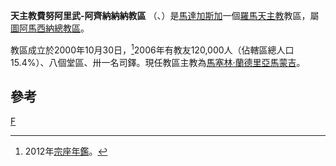 {{Infobox Roman Catholic diocese
|Roman Catholic Diocese of = 天主教費努阿里武-<br>阿齊納納納教區
|Latin name of diocese = Dioecesis Fenoarivensis-Atsinananensis
|image = 
|caption = 
|location =[[馬達加斯加|馬達加斯加]]
|territory =
|population = 120,000
|rite = 拉丁禮
|patron = 
|province = 圖阿馬西納
|established = 2000年
|cathedral =耶穌聖心主教座堂
|副主教座堂 =
|leadership = 主教
|website =
|教宗 = 
|metropolitan =
|ordinary = 馬塞林·蘭德里亞馬蒙吉
|coadjutor bishop =
|emeritus =
}}

'''天主教費努阿里武-阿齊納納納教區''' （{{lang-la|Dioecesis Fenoarivensis-Atsinananensis}}、{{lang-fr|Diocèse de Fenoarivo Atsinanana}}）是[[馬達加斯加|馬達加斯加]]一個[[羅馬天主教|羅馬天主教]]教區，屬[[天主教圖阿馬西納總教區|圖阿馬西納總教區]]。

教區成立於2000年10月30日，<ref>2012年[[宗座年鑑|宗座年鑑]]。</ref>2006年有教友120,000人（佔轄區總人口15.4%）、八個堂區、卅一名司鐸。現任教區主教為[[馬塞林·蘭德里亞馬蒙吉|馬塞林·蘭德里亞馬蒙吉]]。

==參考==
{{reflist}}
[[Category:馬達加斯加天主教教區|F]]

{{馬達加斯加天主教教區}}
